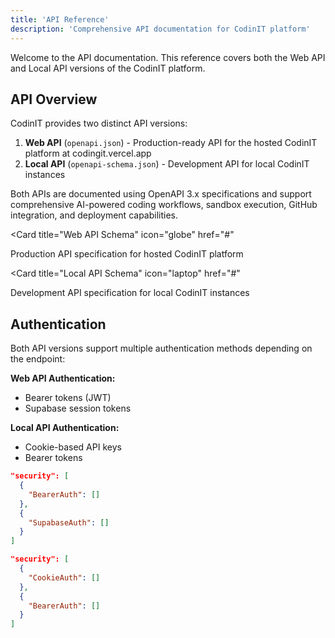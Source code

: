 ```yaml
---
title: 'API Reference'
description: 'Comprehensive API documentation for CodinIT platform'
---
```


<Note>
  Welcome to the API documentation. This reference covers both the Web API and Local API versions of the CodinIT platform.
</Note>

## API Overview

CodinIT provides two distinct API versions:

1. **Web API** (`openapi.json`) - Production-ready API for the hosted CodinIT platform at codingit.vercel.app
2. **Local API** (`openapi-schema.json`) - Development API for local CodinIT instances

Both APIs are documented using OpenAPI 3.x specifications and support comprehensive AI-powered coding workflows, sandbox execution, GitHub integration, and deployment capabilities.

<Card
  title="Web API Schema"
  icon="globe"
  href="#"
>
  Production API specification for hosted CodinIT platform
</Card>

<Card
  title="Local API Schema"
  icon="laptop"
  href="#"
>
  Development API specification for local CodinIT instances
</Card>

## Authentication

Both API versions support multiple authentication methods depending on the endpoint:

**Web API Authentication:**
- Bearer tokens (JWT)
- Supabase session tokens

**Local API Authentication:**
- Cookie-based API keys
- Bearer tokens

```json Web API
"security": [
  {
    "BearerAuth": []
  },
  {
    "SupabaseAuth": []
  }
]
```

```json Local API
"security": [
  {
    "CookieAuth": []
  },
  {
    "BearerAuth": []
  }
]